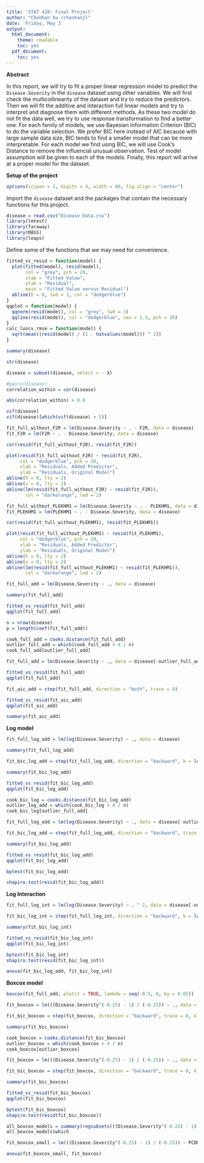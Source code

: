 ```yaml
---
title: 'STAT 420: Final Project'
author: "Chenhan Xu (chenhan2)"
date: 'Friday, May 3'
output:
  html_document:
    theme: readable
    toc: yes
  pdf_document:
    toc: yes
---
```


**Abstract**

In this report, we will try to fit a proper linear regression model to predict the `Disease.Severity` in the `disease` dataset using other variables. We will first check the multicollinearity of the dataset and try to reduce the predictors. Then we will fit the additive and interaction full linear models and try to interpret and diagnose them with different methods. As these two model do not fit the data well, we try to use response transformation to find a better one. For each family of models, we use Bayesian Information Criterion (BIC) to do the variable selection. We prefer BIC here instead of AIC because with large sample data size, BIC tends to find a smaller model that can be more interpretable. For each model we find using BIC, we will use Cook's Distance to remove the influencial unusual observation. Test of model assumption will be given to each of the models. Finally, this report will arrive at a proper model for the dataset.

**Setup of the project**

```r
options(scipen = 1, digits = 4, width = 80, fig.align = "center")
```

Import the `disease` dataset and the packages that contain the necessary functions for this project. 

```r
disease = read.csv("Disease Data.csv")
library(lmtest)
library(faraway)
library(MASS)
library(leaps)
```

Define some of the functions that we may need for convenience.

```r
fitted_vs_resid = function(model) {
  plot(fitted(model), resid(model),
       col = "grey", pch = 20,
       xlab = "Fitted Value",
       ylab = "Residual",
       main = "Fitted Value versus Residual")
  abline(h = 0, lwd = 3, col = "dodgerblue")
}
qqplot = function(model) {
  qqnorm(resid(model), col = "grey", lwd = 3)
  qqline(resid(model), col = "dodgerblue", cex = 1.5, pch = 20)
}
calc_loocv_rmse = function(model) {
  sqrt(mean((resid(model) / (1 - hatvalues(model))) ^ 2))
}
```


```r
summary(disease)
```

```r
str(disease)
```



```r
disease = subset(disease, select = - X)
```

```r
#pairs(disease)
correlation_within = cor(disease)
```

```r
abs(correlation_within) > 0.8
```

```r
vif(disease)
vif(disease)[which(vif(disease) > 5)]
```
```r
fit_full_without_F2R = lm(Disease.Severity ~ . - F2R, data = disease)
fit_F2R = lm(F2R ~ . - Disease.Severity, data = disease)
```
```r
cor(resid(fit_full_without_F2R), resid(fit_F2R))
```
```r
plot(resid(fit_full_without_F2R) ~ resid(fit_F2R),
     col = "dodgerblue", pch = 20,
     xlab = "Residuals, Added Predictor", 
     ylab = "Residuals, Original Model")
abline(h = 0, lty = 2)
abline(v = 0, lty = 2)
abline(lm(resid(fit_full_without_F2R) ~ resid(fit_F2R)),
       col = "darkorange", lwd = 2)
```
```r
fit_full_without_PLEKHM1 = lm(Disease.Severity ~ . - PLEKHM1, data = disease)
fit_PLEKHM1 = lm(PLEKHM1 ~ . - Disease.Severity, data = disease)
```
```r
cor(resid(fit_full_without_PLEKHM1), resid(fit_PLEKHM1))
```
```r
plot(resid(fit_full_without_PLEKHM1) ~ resid(fit_PLEKHM1),
     col = "dodgerblue", pch = 20,
     xlab = "Residuals, Added Predictor", 
     ylab = "Residuals, Original Model")
abline(h = 0, lty = 2)
abline(v = 0, lty = 2)
abline(lm(resid(fit_full_without_PLEKHM1) ~ resid(fit_PLEKHM1)),
       col = "darkorange", lwd = 2)
```

```r
fit_full_add = lm(Disease.Severity ~ ., data = disease)
```

```r
summary(fit_full_add)
```


```r
fitted_vs_resid(fit_full_add)
qqplot(fit_full_add)
```

```r
n = nrow(disease)
p = length(coef(fit_full_add))
```

```r
cook_full_add = cooks.distance(fit_full_add)
outlier_full_add = which(cook_full_add > 4 / n)
cook_full_add[outlier_full_add]
```

```r
fit_full_add = lm(Disease.Severity ~ ., data = disease[-outlier_full_add,])
```

```r
fitted_vs_resid(fit_full_add)
qqplot(fit_full_add)
```
```r
fit_aic_add = step(fit_full_add, direction = "both", trace = 0)
``` 

```r
fitted_vs_resid(fit_aic_add)
qqplot(fit_aic_add)
```

```r
summary(fit_aic_add)
```


**Log model**

```r
fit_full_log_add = lm(log(Disease.Severity) ~ ., data = disease)
```

```r
summary(fit_full_log_add)
```

```r
fit_bic_log_add = step(fit_full_log_add, direction = "backward", k = log(n), trace = 0)
```

```r
summary(fit_bic_log_add)
```

```r
fitted_vs_resid(fit_bic_log_add)
qqplot(fit_bic_log_add)
```

```r
cook_bic_log = cooks.distance(fit_bic_log_add)
outlier_log_add = which(cook_bic_log > 4 / n)
cook_bic_log[outlier_full_add]
```

```r
fit_full_log_add = lm(log(Disease.Severity) ~ ., data = disease[-outlier_log_add, ])
```

```r
fit_bic_log_add = step(fit_full_log_add, direction = "backward", trace = 0, k = log(n))
```

```r
summary(fit_bic_log_add)
```
```r
fitted_vs_resid(fit_bic_log_add)
qqplot(fit_bic_log_add)
```

```r
bptest(fit_bic_log_add)
```

```r
shapiro.test(resid(fit_bic_log_add))
```

**Log Interaction**

```r
fit_full_log_int = lm(log(Disease.Severity) ~ . ^ 2, data = disease[-outlier_log_add, ])
```

```r
fit_bic_log_int = step(fit_full_log_int, direction = "backward", k = log(n), trace = 0)
```

```r
summary(fit_bic_log_int)
```

```r
fitted_vs_resid(fit_bic_log_int)
qqplot(fit_bic_log_int)
```

```r
bptest(fit_bic_log_int)
shapiro.test(resid(fit_bic_log_int))
```

```r
anova(fit_bic_log_add, fit_bic_log_int)
```

**Boxcox model**



```r
boxcox(fit_full_add, plotit = TRUE, lambda = seq(-0.5, 0, by = 0.05))
```

```r
fit_boxcox = lm(((Disease.Severity^(-0.25) - 1) / (-0.25)) ~ ., data = disease)
```

```r
fit_bic_boxcox = step(fit_boxcox, direction = "backward", trace = 0, k = log(n))
```

```r
summary(fit_bic_boxcox)
```

```r
cook_boxcox = cooks.distance(fit_bic_boxcox)
outlier_boxcox = which(cook_boxcox > 4 / n)
cook_boxcox[outlier_boxcox]
```
```r
fit_boxcox = lm(((Disease.Severity^(-0.25) - 1) / (-0.25)) ~ ., data = disease[-outlier_boxcox,])
```

```r
fit_bic_boxcox = step(fit_boxcox, direction = "backward", trace = 0, k = log(n))
```


```r
summary(fit_bic_boxcox)
```

```r
fitted_vs_resid(fit_bic_boxcox)
qqplot(fit_bic_boxcox)
```

```r
bptest(fit_bic_boxcox)
shapiro.test(resid(fit_bic_boxcox))
```


```r

all_boxcox_models = summary(regsubsets(((Disease.Severity^(-0.25) - 1) / (-0.25)) ~ ., data = disease))
all_boxcox_models$which
```

```r
fit_boxcox_small = lm(((Disease.Severity^(-0.25) - 1) / (-0.25)) ~ PCDH12 + DLG5 + SHISA5 + AF161342 + F2R + PLEKHM1 + PPAN + LOC440104, data = disease[-outlier_log_add,])
```

```r
anova(fit_boxcox_small, fit_boxcox)
```

